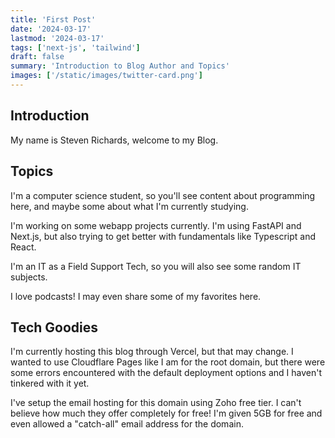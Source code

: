 ```yaml
---
title: 'First Post'
date: '2024-03-17'
lastmod: '2024-03-17'
tags: ['next-js', 'tailwind']
draft: false
summary: 'Introduction to Blog Author and Topics'
images: ['/static/images/twitter-card.png']
---
```

## Introduction

My name is Steven Richards, welcome to my Blog.

<TOCInline toc={props.toc} exclude="Introduction" />

## Topics

I'm a computer science student, so you'll see content about programming here, and maybe some about what I'm currently studying.

I'm working on some webapp projects currently. I'm using FastAPI and Next.js, but also trying to get better with fundamentals like
Typescript and React.

I'm an IT as a Field Support Tech, so you will also see some random IT subjects.

I love podcasts! I may even share some of my favorites here.

## Tech Goodies

I'm currently hosting this blog through Vercel, but that may change. I wanted to use Cloudflare Pages like I am for the root domain,
but there were some errors encountered with the default deployment options and I haven't tinkered with it yet.

I've setup the email hosting for this domain using Zoho free tier. I can't believe how much they offer completely for free!
I'm given 5GB for free and even allowed a "catch-all" email address for the domain.
